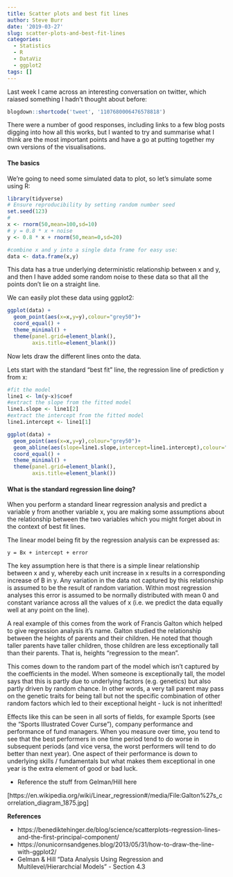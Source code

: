 ```yaml
---
title: Scatter plots and best fit lines
author: Steve Burr
date: '2019-03-27'
slug: scatter-plots-and-best-fit-lines
categories:
  - Statistics
  - R
  - DataViz
  - ggplot2
tags: []
---
```


Last week I came across an interesting conversation on twitter, which raiased something I hadn't thought about before:

```r
blogdown::shortcode('tweet', '1107680006476578818')
```


There were a number of good responses, including links to a few blog posts digging into how all this works, but I wanted to try and summarise what I think are the most important points and have a go at putting together my own versions of the visualisations.

#### The basics

We're going to need some simulated data to plot, so let's simulate some using R:

```r
library(tidyverse)
# Ensure reproducibility by setting random number seed
set.seed(123) 
# 
x <- rnorm(50,mean=100,sd=10)
# y = 0.8 * x + noise
y <- 0.8 * x + rnorm(50,mean=0,sd=20)

#combine x and y into a single data frame for easy use:
data <- data.frame(x,y)

```

This data has a true underlying deterministic relationship between x and y, and then I have added some random noise to these data so that all the points don't lie on a straight line.

We can easily plot these data using ggplot2:

```r
ggplot(data) +
  geom_point(aes(x=x,y=y),colour="grey50")+
  coord_equal() +
  theme_minimal() +
  theme(panel.grid=element_blank(),
        axis.title=element_blank())
```

Now lets draw the different lines onto the data.

Lets start with the standard "best fit" line, the regression line of prediction y from x:

```r

#fit the model
line1 <- lm(y~x)$coef
#extract the slope from the fitted model
line1.slope <- line1[2]
#extract the intercept from the fitted model
line1.intercept <- line1[1]

ggplot(data) +
  geom_point(aes(x=x,y=y),colour="grey50")+
  geom_abline(aes(slope=line1.slope,intercept=line1.intercept),colour="#F8766D")+ # draw the regression line
  coord_equal() +
  theme_minimal() +
  theme(panel.grid=element_blank(),
        axis.title=element_blank())

```


#### What is the standard regression line doing?

When you perform a standard linear regression analysis and predict a variable y from another variable x, you are making some assumptions about the relationship between the two variables which you might forget about in the context of best fit lines.

The linear model being fit by the regression analysis can be expressed as:

```
y = Bx + intercept + error
```

The key assumption here is that there is a simple linear relationship between x and y, whereby each unit increase in x results in a corresponding increase of B in y. Any variation in the data not captured by this relationship is assumed to be the result of random variation. Within most regression analyses this error is assumed to be normally distributed with mean 0 and constant variance across all the values of x (i.e. we predict the data equally well at any point on the line).


A real example of this comes from the work of Francis Galton which helped to give regression analysis it's name. Galton studied the relationship between the heights of parents and their children. He noted that though taller parents have taller children, those children are less exceptionally tall than their parents. That is, heights "regression to the mean". 

This comes down to the random part of the model which isn't captured by the coefficients in the model. When someone is exceptionally tall, the model says that this is partly due to underlying factors (e.g. genetics) but also partly driven by random chance. In other words, a very tall parent may pass on the genetic traits for being tall but not the specific combination of other random factors which led to their exceptional height - luck is not inheritted!

Effects like this can be seen in all sorts of fields, for example Sports (see the "Sports Illustrated Cover Curse"), company performance and performance of fund managers. When you measure over time, you tend to see that the best performers in one time period tend to do worse in subsequent periods (and vice versa, the worst performers will tend to do better than next year). One aspect of their performance is down to underlying skills / fundamentals but what makes them exceptional in one year is the extra element of good or bad luck.

 - Reference the stuff from Gelman/Hill here

[https://en.wikipedia.org/wiki/Linear_regression#/media/File:Galton%27s_correlation_diagram_1875.jpg]




**References**

- https://benediktehinger.de/blog/science/scatterplots-regression-lines-and-the-first-principal-component/
- https://onunicornsandgenes.blog/2013/05/31/how-to-draw-the-line-with-ggplot2/
- Gelman & Hill "Data Analysis Using Regression and Multilevel/Hierarchcial Models" - Section 4.3